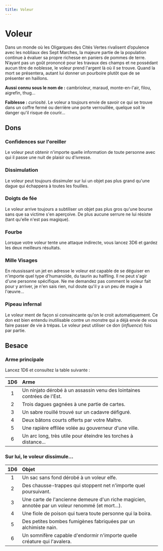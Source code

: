 ```yaml
---
title: Voleur
---
```


# Voleur

Dans un monde où les Oligarques des Cités Vertes rivalisent d’opulence avec les nobliaux des Sept Marches, la majeure partie de la population continue à évaluer sa propre richesse en paniers de pommes de terre. N’ayant pas un goût prononcé pour les travaux des champs et ne possédant aucun titre de noblesse, le voleur prend l'argent là où il se trouve. Quand la mort se présentera, autant lui donner un pourboire plutôt que de se présenter en haillons.

**Aussi connu sous le nom de :** cambrioleur, maraud, monte-en-l'air, filou, aigrefin, thug...

**Faiblesse :** _curiosité_. Le voleur a toujours envie de savoir ce qui se trouve dans un coffre fermé ou derrière une porte verrouillée, quelque soit le danger qu'il risque de courir...

## Dons

### Confidences sur l'oreiller

Le voleur peut obtenir n'importe quelle information de toute personne avec qui il passe une nuit de plaisir ou d'ivresse.

### Dissimulation

Le voleur peut toujours dissimuler sur lui un objet pas plus grand qu'une dague qui échappera à toutes les fouilles.

### Doigts de fée

Le voleur arrive toujours a subtiliser un objet pas plus gros qu'une bourse sans que sa victime s'en aperçoive. De plus aucune serrure ne lui résiste (tant qu'elle n'est pas magique).

### Fourbe

Lorsque votre voleur tente une attaque indirecte, vous lancez 3D6 et gardez les deux meilleurs résultats.

### Mille Visages

En réussissant un jet en adresse le voleur est capable de se déguiser en n'importe quel type d'humanoïde, du taurin au halfling. Il ne peut s'agir d'une personne spécifique. Ne me demandez pas comment le voleur fait pour y arriver, je n'en sais rien, nul doute qu'il y a un peu de magie à l'œuvre...

### Pipeau infernal

Le voleur ment de façon si convaincante qu'on le croit automatiquement. Ce don est bien entendu inutilisable contre un monstre qui a déjà envie de vous faire passer de vie à trépas. Le voleur peut utiliser ce don (_influence_) fois par partie.

## Besace

### Arme principale

Lancez 1D6 et consultez la table suivante :

| 1D6 | Arme                                                                   |
| :-: | :--------------------------------------------------------------------- |
|  1  | Un ninjato dérobé à un assassin venu des lointaines contrées de l'Est. |
|  2  | Trois dagues gagnées à une partie de cartes.                           |
|  3  | Un sabre rouillé trouvé sur un cadavre défiguré.                       |
|  4  | Deux bâtons courts offerts par votre Maître.                           |
|  5  | Une rapière effilée volée au gouverneur d'une ville.                   |
|  6  | Un arc long, très utile pour éteindre les torches à distance...        |

### Sur lui, le voleur dissimule...

| 1D6 | Objet                                                                                            |
| :-: | :----------------------------------------------------------------------------------------------- |
|  1  | Un sac sans fond dérobé à un voleur elfe.                                                        |
|  2  | Des chausse-trappes qui stoppent net n'importe quel poursuivant.                                 |
|  3  | Une carte de l'ancienne demeure d'un riche magicien, annotée par un voleur renommé (et mort...). |
|  4  | Une fiole de poison qui tuera toute personne qui la boira.                                       |
|  5  | Des petites bombes fumigènes fabriquées par un alchimiste nain.                                  |
|  6  | Un somnifère capable d'endormir n'importe quelle créature qui l'avalera.                         |
